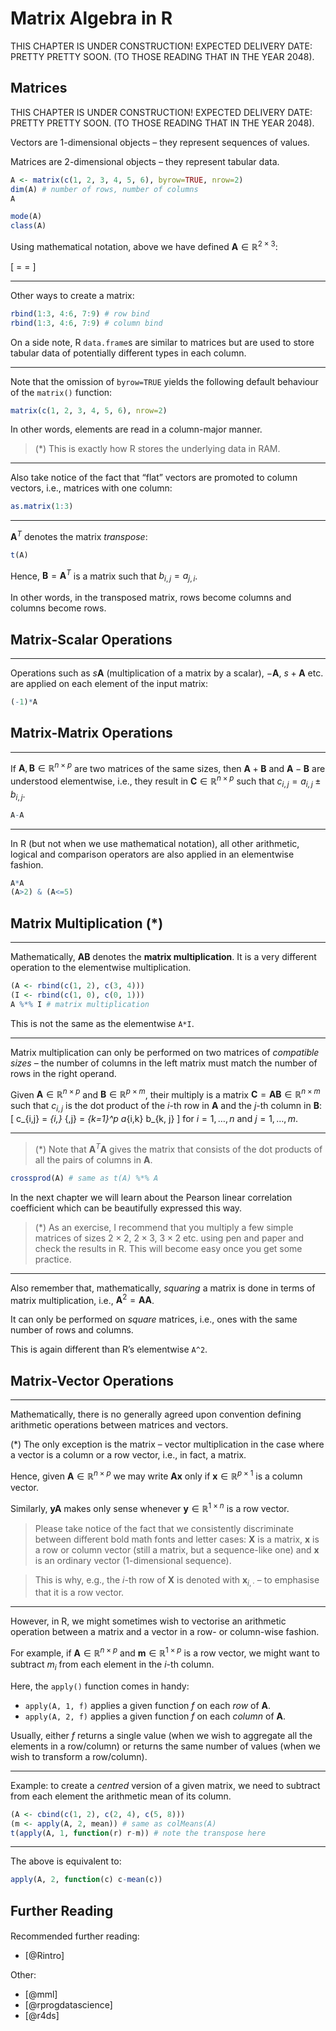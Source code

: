 # Matrix Algebra in R

<!-- (C) 2020 Marek Gagolewski, https://www.gagolewski.com -->

THIS CHAPTER IS UNDER CONSTRUCTION! EXPECTED DELIVERY DATE: PRETTY PRETTY SOON.
(TO THOSE READING THAT IN THE YEAR 2048).



## Matrices

THIS CHAPTER IS UNDER CONSTRUCTION! EXPECTED DELIVERY DATE: PRETTY PRETTY SOON.
(TO THOSE READING THAT IN THE YEAR 2048).


Vectors are 1-dimensional objects -- they represent sequences of values.

Matrices are 2-dimensional objects -- they represent tabular data.

```r
A <- matrix(c(1, 2, 3, 4, 5, 6), byrow=TRUE, nrow=2)
dim(A) # number of rows, number of columns
A
```

```r
mode(A)
class(A)
```

Using mathematical notation, above we have defined $\mathbf{A}\in\mathbb{R}^{2\times 3}$:

\[
\mathbf{A}=
\left[
\begin{array}{cccc}
a_{1,1} & a_{1,2} & a_{1,3} \\
a_{2,1} & a_{2,2} & a_{2,3} \\
\end{array}
\right]
=
\left[
\begin{array}{cccc}
1 & 2 & 3 \\
4 & 5 & 6 \\
\end{array}
\right]
\]

---

Other ways to create a matrix:

```r
rbind(1:3, 4:6, 7:9) # row bind
rbind(1:3, 4:6, 7:9) # column bind
```


On a side note, R `data.frame`s are similar to matrices but are used
to store tabular data of potentially different types in each column.

---

Note that the omission of `byrow=TRUE` yields the following default behaviour
of the `matrix()` function:

```r
matrix(c(1, 2, 3, 4, 5, 6), nrow=2)
```

In other words, elements are read in a column-major manner.

> (\*) This is exactly how R stores the underlying data in RAM.


---

Also take notice of the fact that "flat" vectors are promoted
to column vectors, i.e., matrices with one column:

```r
as.matrix(1:3)
```

---

$\mathbf{A}^T$ denotes the matrix *transpose*:

```r
t(A)
```

Hence, $\mathbf{B}=\mathbf{A}^T$ is a matrix such that $b_{i,j}=a_{j,i}$.

In other words, in the transposed matrix, rows become columns and columns become rows.

## Matrix-Scalar Operations

---

Operations such as $s\mathbf{A}$ (multiplication of a matrix
by a scalar), $-\mathbf{A}$, $s+\mathbf{A}$ etc.
are applied on each element of the input matrix:

```r
(-1)*A
```


## Matrix-Matrix Operations

---



If $\mathbf{A},\mathbf{B}\in\mathbb{R}^{n\times p}$
are two matrices of the same sizes, then
$\mathbf{A}+\mathbf{B}$ and
$\mathbf{A}-\mathbf{B}$ are understood elementwise,
i.e., they result in $\mathbf{C}\in\mathbb{R}^{n\times p}$
such that $c_{i,j}=a_{i,j}\pm b_{i,j}$.

```r
A-A
```

---

In R (but not when we use mathematical notation),
all other arithmetic, logical and comparison operators are also
applied in an elementwise fashion.

```r
A*A
(A>2) & (A<=5)
```


## Matrix Multiplication (\*)

---

Mathematically, $\mathbf{A}\mathbf{B}$
denotes the **matrix multiplication**. It is a very different operation
to the elementwise multiplication.


```r
(A <- rbind(c(1, 2), c(3, 4)))
(I <- rbind(c(1, 0), c(0, 1)))
A %*% I # matrix multiplication
```

This is not the same as the elementwise `A*I`.

---

Matrix multiplication can only be performed on two matrices of
*compatible sizes* -- the number of columns in the left matrix must match
the number of rows in the right operand.

Given $\mathbf{A}\in\mathbb{R}^{n\times p}$
and $\mathbf{B}\in\mathbb{R}^{p\times m}$, their multiply is a matrix
$\mathbf{C}=\mathbf{A}\mathbf{B}\in\mathbb{R}^{n\times m}$
such that $c_{i,j}$ is the dot product of the $i$-th row in $\mathbf{A}$
and the $j$-th column in $\mathbf{B}$:
\[
c_{i,j} = \mathbf{a}_{i,\cdot} \cdot \mathbf{b}_{\cdot,j}
= \sum_{k=1}^p a_{i,k} b_{k, j}
\]
for $i=1,\dots,n$ and $j=1,\dots,m$.

---

> (\*) Note that $\mathbf{A}^T \mathbf{A}$
gives the matrix that consists of the dot products of all the pairs
of columns in $\mathbf{A}$.

```r
crossprod(A) # same as t(A) %*% A
```

In the next chapter we will learn about the Pearson linear
correlation coefficient which can be beautifully expressed this way.


> (\*) As an exercise, I recommend that you multiply
a few simple matrices of sizes $2\times 2$, $2\times 3$, $3\times 2$ etc.
using pen and paper and check the results in R. This will become easy
once you get some practice.

<!-- TODO: graphical interpretation -->


---

Also remember that, mathematically,
*squaring* a matrix is done in terms of matrix multiplication,
i.e., $\mathbf{A}^2 = \mathbf{A}\mathbf{A}$.

It can only be performed on *square* matrices, i.e., ones with the same number
of rows and columns.

This is again different than R's elementwise `A^2`.


<!-- TODO? Matrix inverse?? Do we need it? we might for linear regression, but it's already too much -->

<!-- TODO? Matrix ops and the recycling rule -->


## Matrix-Vector Operations

---

Mathematically, there is no generally agreed upon
convention defining arithmetic operations between matrices and vectors.

(\*) The only exception is the  matrix -- vector multiplication in the case
where a vector is a column or a row vector, i.e., in fact, a matrix.

Hence, given $\mathbf{A}\in\mathbb{R}^{n\times p}$ we may write
$\mathbf{A}\mathbf{x}$
only if $\mathbf{x}\in\mathbb{R}^{p\times 1}$ is a column vector.

Similarly, $\mathbf{y}\mathbf{A}$ makes only sense
whenever $\mathbf{y}\in\mathbb{R}^{1\times n}$ is a row vector.

> Please take notice of the fact that we consistently
discriminate between different bold math fonts and letter cases:
$\mathbf{X}$ is a matrix, $\mathbf{x}$ is a row or column vector
(still a matrix, but a sequence-like one)
and $\boldsymbol{x}$ is an ordinary vector (1-dimensional sequence).

> This is why, e.g., the $i$-th row of $\mathbf{X}$ is denoted
with $\mathbf{x}_{i,\cdot}$ -- to emphasise that it is a row vector.

<!-- in R an object of type vector gets promoted to a column vector, i.e., a matrix with 1 column -->



---

However, in R, we might sometimes wish to vectorise
an arithmetic operation between a matrix and a vector in a row- or column-wise
fashion.

For example, if $\mathbf{A}\in\mathbb{R}^{n\times p}$
and $\mathbf{m}\in\mathbb{R}^{1\times p}$ is a row vector,
we might want to subtract $m_i$ from each element in the $i$-th column.

Here, the `apply()` function comes in handy:

* `apply(A, 1, f)` applies a given function $f$ on each *row* of $\mathbf{A}$.
* `apply(A, 2, f)` applies a given function $f$ on each *column* of $\mathbf{A}$.

Usually, either $f$ returns a single value (when we wish to aggregate
all the elements in a row/column) or returns the same number of values
(when we wish to transform a row/column).

---

Example: to create a *centred* version of a given matrix,
we need to subtract from each element the arithmetic mean of its column.

```r
(A <- cbind(c(1, 2), c(2, 4), c(5, 8)))
(m <- apply(A, 2, mean)) # same as colMeans(A)
t(apply(A, 1, function(r) r-m)) # note the transpose here
```

---

The above is equivalent to:

```r
apply(A, 2, function(c) c-mean(c))
```





## Further Reading

#### {.allowframebreaks .unnumbered}

Recommended further reading:

- [@Rintro]

Other:

- [@mml]
- [@rprogdatascience]
- [@r4ds]
